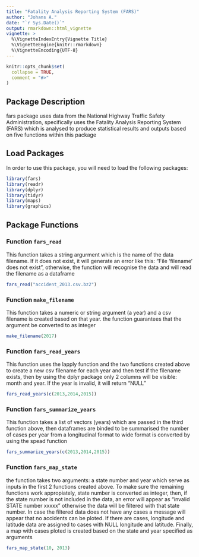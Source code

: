 ```yaml
---
title: "Fatality Analysis Reporting System (FARS)"
author: "Johans A."
date: "`r Sys.Date()`"
output: rmarkdown::html_vignette
vignette: >
  %\VignetteIndexEntry{Vignette Title}
  %\VignetteEngine{knitr::rmarkdown}
  %\VignetteEncoding{UTF-8}
---
```


```r
knitr::opts_chunk$set(
  collapse = TRUE,
  comment = "#>"
)
```


## Package Description

fars package uses data from the National Highway Traffic Safety Administration, specifically uses the Fatality Analysis Reporting System (FARS) which is analysed to produce statistical results and outputs based on five functions within this package

## Load Packages

In order to use this package, you will need to load the following packages: 

```r
library(fars)
library(readr)
library(dplyr)
library(tidyr)
library(maps)
library(graphics)
```

## Package Functions

### Function `fars_read`

This function takes a string argurment which is the name of the data filename. If it does not exist, it will generate an error like this: "File 'filename' does not exist", otherwise, the function will recognise the data and will read the filename as a dataframe

```r
fars_read("accident_2013.csv.bz2")
```

### Function `make_filename`

This function takes a numeric or string argument (a year) and a csv filename is created based on that year. the function guarantees that the argument be converted to as integer

```r
make_filename(2017)
```

### Function `fars_read_years`

This function uses the lapply function and the two functions created above to create a new csv filename for each year and then test if the filename exists, then by using the dplyr package only 2 columns will be visible: month and year. If the year is invalid, it will return "NULL"

```r
fars_read_years(c(2013,2014,2015))
```

### Function `fars_summarize_years`

This function takes a list of vectors (years) which are passed in the third function above, then dataframes are binded to be summarised the number of cases per year from a longitudinal format to wide format is converted by using the spead function

```r
fars_summarize_years(c(2013,2014,2015))
```

### Function `fars_map_state`

the function takes two arguments: a state number and year which serve as inputs in the first 2 functions created above. To make sure the remaining functions work appropiately, state number is converted as integer, then, if the state number is not included in the data, an error will appear as "invalid STATE number xxxxx" otherwise the data will be filtered with that state number. In case the filtered data does not have any cases a message will appear that no accidents can be ploted. If there are cases, longitude and latitude data are assigned to cases with NULL longitude and latitude. Finally, a map with cases ploted is created based on the state and year specified as arguments

```r
fars_map_state(10, 2013)
```
